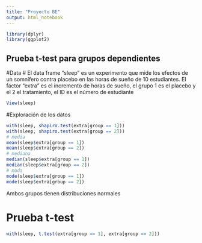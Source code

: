 ```yaml
---
title: "Proyecto BE"
output: html_notebook
---
```


```r
library(dplyr)
library(ggplot2)
```

## Prueba t-test para grupos dependientes

#Data
# El data frame "sleep" es un experimento que mide los efectos de un somnífero contra placebo en las horas de sueño de 10 estudiantes. El factor "extra" es el incremento de horas de sueño, el grupo 1 es el placebo y el 2 el tratamiento, el ID es el número de estudiante
```r
View(sleep)
```

#Exploración de los datos
```r
with(sleep, shapiro.test(extra[group == 1]))
with(sleep, shapiro.test(extra[group == 2]))
# media
mean(sleep$extra[group == 1])
mean(sleep$extra[group == 2])
# mediana
median(sleep$extra[group == 1])
median(sleep$extra[group == 2])
# moda
mode(sleep$extra[group == 1])
mode(sleep$extra[group == 2])

```
Ambos grupos tienen distribuciones normales

# Prueba t-test
```r
with(sleep, t.test(extra[group == 1], extra[group == 2]))
```



















